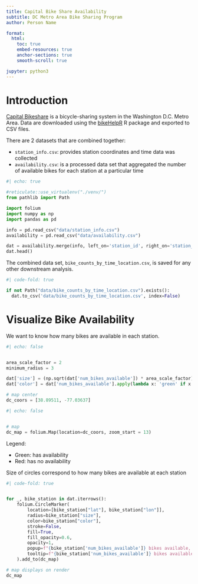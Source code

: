 ```yaml
---
title: Capital Bike Share Availability
subtitle: DC Metro Area Bike Sharing Program
author: Person Name

format:
  html:
    toc: true
    embed-resources: true
    anchor-sections: true
    smooth-scroll: true

jupyter: python3
---
```


# Introduction

[Capital Bikeshare](https://capitalbikeshare.com/)
is a bicycle-sharing system in the Washington D.C. Metro Area.
Data are downloaded using the
[bikeHelpR](https://github.com/sol-eng/bikeHelpR)
R package and exported to CSV files.

There are 2 datasets that are combined together:

- `station_info.csv`: provides station coordinates and time data was collected
- `availability.csv`: is a processed data set that aggregated the number of
                      available bikes for each station at a particular time

```python
#| echo: true

#reticulate::use_virtualenv("./venv/")
from pathlib import Path

import folium
import numpy as np
import pandas as pd

info = pd.read_csv("data/station_info.csv")
availability = pd.read_csv("data/availability.csv")

dat = availability.merge(info, left_on='station_id', right_on='station_id')
dat.head()
```

The combined data set, `bike_counts_by_time_location.csv`,
is saved for any other downstream analysis.

```python
#| code-fold: true

if not Path("data/bike_counts_by_time_location.csv").exists():
  dat.to_csv('data/bike_counts_by_time_location.csv', index=False)
```

# Visualize Bike Availability

We want to know how many bikes are available in each station.

```python
#| echo: false


area_scale_factor = 2
minimum_radius = 3

dat['size'] = (np.sqrt(dat['num_bikes_available']) * area_scale_factor) + minimum_radius
dat['color'] = dat['num_bikes_available'].apply(lambda x: 'green' if x > 0 else 'red')
```

```python
# map center
dc_coors = [38.89511, -77.03637]
```

```python
#| echo: false


# map
dc_map = folium.Map(location=dc_coors, zoom_start = 13)
```

Legend:

- Green: has availability
- Red: has no availability

Size of circles correspond to how many bikes are available at each station

```python
#| code-fold: true


for _, bike_station in dat.iterrows():
    folium.CircleMarker(
        location=[bike_station["lat"], bike_station["lon"]],
        radius=bike_station["size"],
        color=bike_station["color"],
        stroke=False,
        fill=True,
        fill_opacity=0.6,
        opacity=1,
        popup=f"{bike_station['num_bikes_available']} bikes available, radius: {bike_station['size']}",
        tooltip=f"{bike_station['num_bikes_available']} bikes available",
    ).add_to(dc_map)

# map displays on render
dc_map
```
